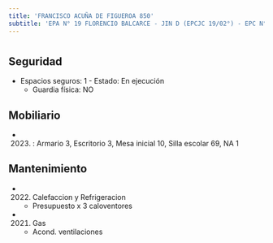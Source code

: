 ```yaml
---
title: 'FRANCISCO ACUÑA DE FIGUEROA 850'
subtitle: 'EPA N° 19 FLORENCIO BALCARCE - JIN D (EPCJC 19/02°) - EPC N° 19 FLORENCIO BALCARCE'
---
```


#


## Seguridad

*  Espacios seguros: 1 - Estado: En ejecución 
    + Guardia física: NO





## Mobiliario

*  (2023) : Armario 3, Escritorio 3, Mesa inicial 10, Silla escolar 69, NA 1 





## Mantenimiento

*  (2022) Calefaccion y Refrigeracion 
    + Presupuesto x 3 caloventores

*  (2021) Gas 
    + Acond. ventilaciones



